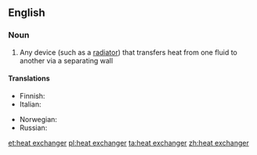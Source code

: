 ==English==

===Noun===
{{wikipedia}}
{{en-noun|head=[[heat]] [[exchanger]]}}

# {{physics}}  Any device (such as a [[radiator]]) that transfers heat from one fluid to another via a separating wall

====Translations====
{{trans-top|device for transferring heat}}
* Finnish: {{t-|fi|lämmönvaihdin}}
* Italian: {{t-|it|scambiatore di calore|m}}
{{trans-mid}}
* Norwegian: {{t-|no|varmeveksler|m}}
* Russian: {{t+|ru|теплообменник|m|tr=t'eploobm'énnik}}
{{trans-bottom}}

[[et:heat exchanger]]
[[pl:heat exchanger]]
[[ta:heat exchanger]]
[[zh:heat exchanger]]